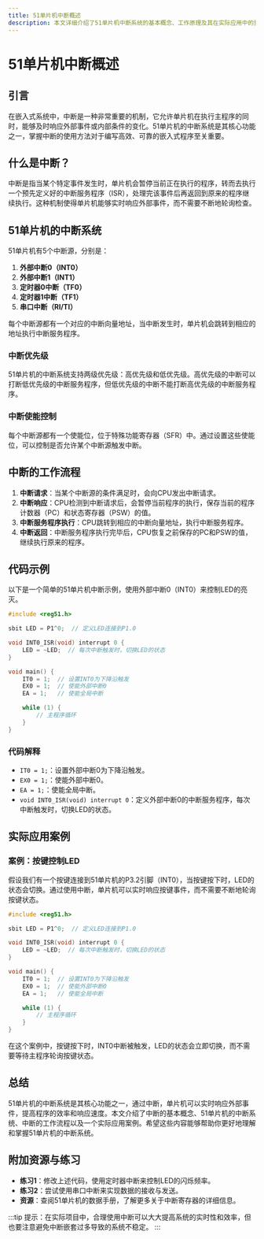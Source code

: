 ```yaml
---
title: 51单片机中断概述
description: 本文详细介绍了51单片机中断系统的基本概念、工作原理及其在实际应用中的重要性，适合初学者学习。
---
```


# 51单片机中断概述

## 引言

在嵌入式系统中，中断是一种非常重要的机制，它允许单片机在执行主程序的同时，能够及时响应外部事件或内部条件的变化。51单片机的中断系统是其核心功能之一，掌握中断的使用方法对于编写高效、可靠的嵌入式程序至关重要。

## 什么是中断？

中断是指当某个特定事件发生时，单片机会暂停当前正在执行的程序，转而去执行一个预先定义好的中断服务程序（ISR），处理完该事件后再返回到原来的程序继续执行。这种机制使得单片机能够实时响应外部事件，而不需要不断地轮询检查。

## 51单片机的中断系统

51单片机有5个中断源，分别是：

1. **外部中断0（INT0）**
2. **外部中断1（INT1）**
3. **定时器0中断（TF0）**
4. **定时器1中断（TF1）**
5. **串口中断（RI/TI）**

每个中断源都有一个对应的中断向量地址，当中断发生时，单片机会跳转到相应的地址执行中断服务程序。

### 中断优先级

51单片机的中断系统支持两级优先级：高优先级和低优先级。高优先级的中断可以打断低优先级的中断服务程序，但低优先级的中断不能打断高优先级的中断服务程序。

### 中断使能控制

每个中断源都有一个使能位，位于特殊功能寄存器（SFR）中。通过设置这些使能位，可以控制是否允许某个中断源触发中断。

## 中断的工作流程

1. **中断请求**：当某个中断源的条件满足时，会向CPU发出中断请求。
2. **中断响应**：CPU检测到中断请求后，会暂停当前程序的执行，保存当前的程序计数器（PC）和状态寄存器（PSW）的值。
3. **中断服务程序执行**：CPU跳转到相应的中断向量地址，执行中断服务程序。
4. **中断返回**：中断服务程序执行完毕后，CPU恢复之前保存的PC和PSW的值，继续执行原来的程序。

## 代码示例

以下是一个简单的51单片机中断示例，使用外部中断0（INT0）来控制LED的亮灭。

```c
#include <reg51.h>

sbit LED = P1^0;  // 定义LED连接到P1.0

void INT0_ISR(void) interrupt 0 {
    LED = ~LED;  // 每次中断触发时，切换LED的状态
}

void main() {
    IT0 = 1;  // 设置INT0为下降沿触发
    EX0 = 1;  // 使能外部中断0
    EA = 1;   // 使能全局中断

    while (1) {
        // 主程序循环
    }
}
```

### 代码解释

- `IT0 = 1;`：设置外部中断0为下降沿触发。
- `EX0 = 1;`：使能外部中断0。
- `EA = 1;`：使能全局中断。
- `void INT0_ISR(void) interrupt 0`：定义外部中断0的中断服务程序，每次中断触发时，切换LED的状态。

## 实际应用案例

### 案例：按键控制LED

假设我们有一个按键连接到51单片机的P3.2引脚（INT0），当按键按下时，LED的状态会切换。通过使用中断，单片机可以实时响应按键事件，而不需要不断地轮询按键状态。

```c
#include <reg51.h>

sbit LED = P1^0;  // 定义LED连接到P1.0

void INT0_ISR(void) interrupt 0 {
    LED = ~LED;  // 每次中断触发时，切换LED的状态
}

void main() {
    IT0 = 1;  // 设置INT0为下降沿触发
    EX0 = 1;  // 使能外部中断0
    EA = 1;   // 使能全局中断

    while (1) {
        // 主程序循环
    }
}
```

在这个案例中，按键按下时，INT0中断被触发，LED的状态会立即切换，而不需要等待主程序轮询按键状态。

## 总结

51单片机的中断系统是其核心功能之一，通过中断，单片机可以实时响应外部事件，提高程序的效率和响应速度。本文介绍了中断的基本概念、51单片机的中断系统、中断的工作流程以及一个实际应用案例。希望这些内容能够帮助你更好地理解和掌握51单片机的中断系统。

## 附加资源与练习

- **练习1**：修改上述代码，使用定时器中断来控制LED的闪烁频率。
- **练习2**：尝试使用串口中断来实现数据的接收与发送。
- **资源**：查阅51单片机的数据手册，了解更多关于中断寄存器的详细信息。

:::tip
提示：在实际项目中，合理使用中断可以大大提高系统的实时性和效率，但也要注意避免中断嵌套过多导致的系统不稳定。
:::